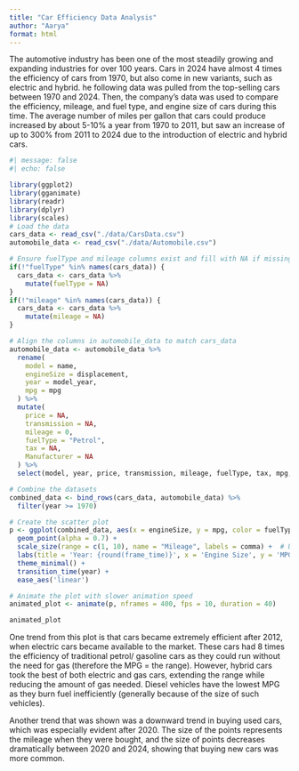 ```yaml
---
title: "Car Efficiency Data Analysis"
author: "Aarya"
format: html
---
```


The automotive industry has been one of the most steadily growing and expanding industries for over 100 years. Cars in 2024 have almost 4 times the efficiency of cars from 1970, but also come in new variants, such as electric and hybrid. he following data was pulled from the top-selling cars between 1970 and 2024. Then, the company's data was used to compare the efficiency, mileage, and fuel type, and engine size of cars during this time. The average number of miles per gallon that cars could produce increased by about 5-10% a year from 1970 to 2011, but saw an increase of up to 300% from 2011 to 2024 due to the introduction of electric and hybrid cars. 

```r
#| message: false
#| echo: false

library(ggplot2)
library(gganimate)
library(readr)
library(dplyr)
library(scales)
# Load the data
cars_data <- read_csv("./data/CarsData.csv")
automobile_data <- read_csv("./data/Automobile.csv")

# Ensure fuelType and mileage columns exist and fill with NA if missing
if(!"fuelType" %in% names(cars_data)) {
  cars_data <- cars_data %>%
    mutate(fuelType = NA)
}
if(!"mileage" %in% names(cars_data)) {
  cars_data <- cars_data %>%
    mutate(mileage = NA)
}

# Align the columns in automobile_data to match cars_data
automobile_data <- automobile_data %>%
  rename(
    model = name,
    engineSize = displacement,
    year = model_year,
    mpg = mpg
  ) %>%
  mutate(
    price = NA,
    transmission = NA,
    mileage = 0,
    fuelType = "Petrol",
    tax = NA,
    Manufacturer = NA
  ) %>%
  select(model, year, price, transmission, mileage, fuelType, tax, mpg, engineSize, Manufacturer)

# Combine the datasets
combined_data <- bind_rows(cars_data, automobile_data) %>%
  filter(year >= 1970)

# Create the scatter plot
p <- ggplot(combined_data, aes(x = engineSize, y = mpg, color = fuelType, size = mileage)) +
  geom_point(alpha = 0.7) +
  scale_size(range = c(1, 10), name = "Mileage", labels = comma) +  # Use the comma function to format labels
  labs(title = 'Year: {round(frame_time)}', x = 'Engine Size', y = 'MPG', color = "Fuel Type", size = "Mileage") +
  theme_minimal() + 
  transition_time(year) + 
  ease_aes('linear')

# Animate the plot with slower animation speed
animated_plot <- animate(p, nframes = 400, fps = 10, duration = 40)

animated_plot

```
One trend from this plot is that cars became extremely efficient after 2012, when electric cars became available to the market. These cars had 8 times the efficiency of traditional petrol/ gasoline cars as they could run without the need for gas (therefore the MPG = the range). However, hybrid cars took the best of both electric and gas cars, extending the range while reducing the amount of gas needed. Diesel vehicles have the lowest MPG as they burn fuel inefficiently (generally because of the size of such vehicles).

Another trend that was shown was a downward trend in buying used cars, which was especially evident after 2020. The size of the points represents the mileage when they were bought, and the size of points decreases dramatically between 2020 and 2024, showing that buying new cars was more common.
